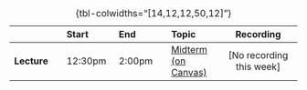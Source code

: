 
| | Start | End | Topic | Recording |
|:- |:- |:- |:- |:-:|
| **Lecture** | <span class='sec-start'>12:30pm</span> | <span class='sec-p15'>2:00pm</a> | <a href='' target='_blank'>Midterm (on Canvas)<i class='bi bi-box-arrow-up-right ps-1'></i> | [No recording this week] |

: {tbl-colwidths="[14,12,12,50,12]"}
